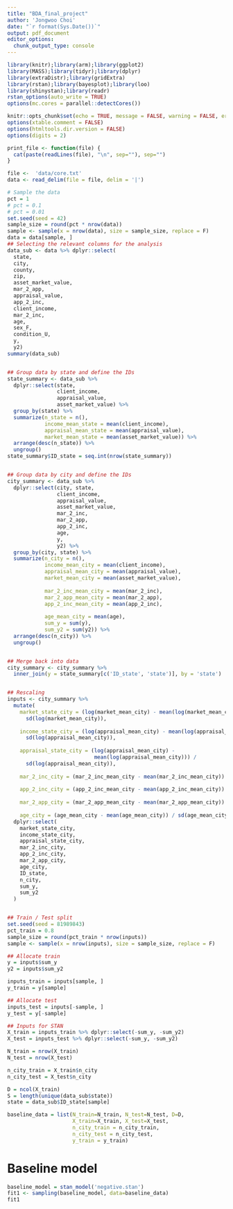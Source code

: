 ```yaml
---
title: "BDA_final_project"
author: 'Jongwoo Choi'
date: "`r format(Sys.Date())`"
output: pdf_document
editor_options: 
  chunk_output_type: console
---
```


```r
library(knitr);library(arm);library(ggplot2)
library(MASS);library(tidyr);library(dplyr)
library(extraDistr);library(gridExtra)
library(rstan);library(bayesplot);library(loo)
library(shinystan);library(readr)
rstan_options(auto_write = TRUE)
options(mc.cores = parallel::detectCores())

knitr::opts_chunk$set(echo = TRUE, message = FALSE, warning = FALSE, error=FALSE, comment=NA)
options(xtable.comment = FALSE)
options(htmltools.dir.version = FALSE)
options(digits = 2)

print_file <- function(file) {
  cat(paste(readLines(file), "\n", sep=""), sep="")
}
```


```r
file <-  'data/core.txt'
data <- read_delim(file = file, delim = '|')

# Sample the data
pct = 1
# pct = 0.1
# pct = 0.01
set.seed(seed = 42)
sample_size = round(pct * nrow(data))
sample <- sample(x = nrow(data), size = sample_size, replace = F)
data = data[sample, ]
## Selecting the relevant columns for the analysis
data_sub <- data %>% dplyr::select(
  state,
  city,
  county,
  zip,
  asset_market_value,
  mar_2_app,
  appraisal_value,
  app_2_inc,
  client_income,
  mar_2_inc,
  age,
  sex_F,
  condition_U,
  y,
  y2)
summary(data_sub)


## Group data by state and define the IDs
state_summary <- data_sub %>% 
  dplyr::select(state, 
                client_income, 
                appraisal_value,
                asset_market_value) %>% 
  group_by(state) %>% 
  summarize(n_state = n(),
            income_mean_state = mean(client_income),
            appraisal_mean_state = mean(appraisal_value),
            market_mean_state = mean(asset_market_value)) %>% 
  arrange(desc(n_state)) %>% 
  ungroup()
state_summary$ID_state = seq.int(nrow(state_summary))


## Group data by city and define the IDs
city_summary <- data_sub %>% 
  dplyr::select(city, state,
                client_income,
                appraisal_value,
                asset_market_value,
                mar_2_inc,
                mar_2_app,
                app_2_inc,
                age,
                y,
                y2) %>% 
  group_by(city, state) %>% 
  summarize(n_city = n(),
            income_mean_city = mean(client_income),
            appraisal_mean_city = mean(appraisal_value),
            market_mean_city = mean(asset_market_value),
            
            mar_2_inc_mean_city = mean(mar_2_inc),
            mar_2_app_mean_city = mean(mar_2_app),
            app_2_inc_mean_city = mean(app_2_inc),
            
            age_mean_city = mean(age),
            sum_y = sum(y),
            sum_y2 = sum(y2)) %>% 
  arrange(desc(n_city)) %>% 
  ungroup()


## Merge back into data
city_summary <- city_summary %>% 
  inner_join(y = state_summary[c('ID_state', 'state')], by = 'state')


## Rescaling
inputs <- city_summary %>%
  mutate(
    market_state_city = (log(market_mean_city) - mean(log(market_mean_city))) /
      sd(log(market_mean_city)),
    
    income_state_city = (log(appraisal_mean_city) - mean(log(appraisal_mean_city))) /
      sd(log(appraisal_mean_city)),
    
    appraisal_state_city = (log(appraisal_mean_city) -
                            mean(log(appraisal_mean_city))) /
      sd(log(appraisal_mean_city)),
    
    mar_2_inc_city = (mar_2_inc_mean_city - mean(mar_2_inc_mean_city)) / sd(mar_2_inc_mean_city),
    
    app_2_inc_city = (app_2_inc_mean_city - mean(app_2_inc_mean_city)) / sd(app_2_inc_mean_city),
    
    mar_2_app_city = (mar_2_app_mean_city - mean(mar_2_app_mean_city)) / sd(mar_2_app_mean_city),
    
    age_city = (age_mean_city - mean(age_mean_city)) / sd(age_mean_city)) %>% 
  dplyr::select(
    market_state_city,
    income_state_city,
    appraisal_state_city,
    mar_2_inc_city,
    app_2_inc_city,
    mar_2_app_city,
    age_city,
    ID_state,
    n_city,
    sum_y,
    sum_y2
  )


## Train / Test split
set.seed(seed = 81989843)
pct_train = 0.8
sample_size = round(pct_train * nrow(inputs))
sample <- sample(x = nrow(inputs), size = sample_size, replace = F)

## Allocate train
y = inputs$sum_y
y2 = inputs$sum_y2

inputs_train = inputs[sample, ]
y_train = y[sample]

## Allocate test
inputs_test = inputs[-sample, ]
y_test = y[-sample]

## Inputs for STAN
X_train = inputs_train %>% dplyr::select(-sum_y, -sum_y2)
X_test = inputs_test %>% dplyr::select(-sum_y, -sum_y2)

N_train = nrow(X_train)
N_test = nrow(X_test)

n_city_train = X_train$n_city
n_city_test = X_test$n_city

D = ncol(X_train)
S = length(unique(data_sub$state))
state = data_sub$ID_state[sample]

baseline_data = list(N_train=N_train, N_test=N_test, D=D, 
                     X_train=X_train, X_test=X_test,
                     n_city_train = n_city_train, 
                     n_city_test = n_city_test,
                     y_train = y_train)
```


# Baseline model

```r
baseline_model = stan_model('negative.stan')
fit1 <- sampling(baseline_model, data=baseline_data)
fit1
```


```r

```













